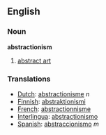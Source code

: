 ==English==
===Noun===
'''abstractionism'''
# [[abstract art]]
===Translations===
*[[Dutch]]: [[abstractionisme]] ''n''
*[[Finnish]]: [[abstraktionismi]]
*[[French]]: [[abstractionnisme]]
*[[Interlingua]]: [[abstractionismo]]
*[[Spanish]]: [[abstraccionismo]] ''m''